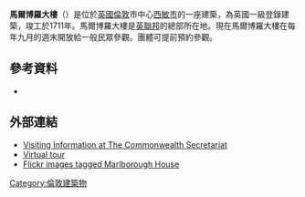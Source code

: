 {{NoteTA
|G1=PoliticiansUK
|G2=UK Places
}}
{{Infobox historic site
| name = Marlborough House<br/>馬爾博羅大樓
| native_name = 
| native_language = 
| image = Marlborough House.jpg
| caption = 馬爾博羅大樓南面外觀。
| type = 
| locmapin = United Kingdom London Westminster
| location = {{UK}}[[倫敦|倫敦]], [[SW_postcode_area|SW1Y 5HX]]
| area =
| built = {{start date and age|1711}}
| architect = [[Christopher_Wren|Christopher Wren]]
| architecture = 
| governing_body = 
| owner = [[伊利莎伯二世|伊利莎伯二世]]（在[[皇冠|皇冠]]的名義下）
| designation1 = 一級登錄建築（Grade I listed building）
| designation1_date = 1970年2月5日
| designation1_number =1331701
}}
{{coord|51|30|18|N|0|8|9|W|type:landmark_region:GB|display=title}}

'''馬爾博羅大樓'''（{{lang-en|Marlborough House}}）是位於[[英國|英國]][[倫敦|倫敦]]市中心[[西敏市|西敏市]]的一座建築，為英國一級登錄建築，竣工於1711年。馬爾博羅大樓是[[英聯邦|英聯邦]]的總部所在地。現在馬爾博羅大樓在每年九月的週末開放給一般民眾參觀。團體可提前預約參觀。

==參考資料==
*{{cite book | last = Stourton | first = James | title = Great Houses of London | location = London | publisher = Frances Lincoln | year = 2012| format = Hardback | id = ISBN 978-0-7112-3366-9}}

==外部連結==
{{commons category|Marlborough House}}
*[https://web.archive.org/web/20081218211653/http://www.thecommonwealth.org/Internal/34467/151306/visit_marlborough_house/ Visiting Information at The Commonwealth Secretariat] 
*[https://web.archive.org/web/20090929003117/http://resources.thecommonwealth.org/mhouse/index.html Virtual tour]
*[http://www.flickr.com/search/?q=Marlborough%20House&w=all Flickr images tagged Marlborough House]

[[Category:倫敦建築物|Category:倫敦建築物]]